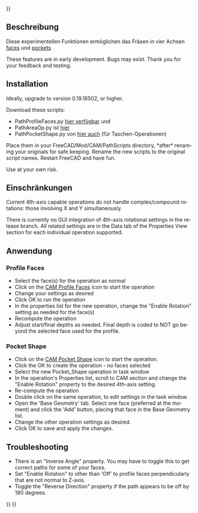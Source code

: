 <languages/>
{{UnfinishedDocu{{#translation:}}}}

{{Docnav/de
|[[CAM_Postprocessor_Customization/de|Postprocessor Customization]]
|[[CAM_Preferences/de|Preferences]]
|[[CAM_Workbench/de|CAM]]
|IconL=
|IconR=
|IconC=Workbench_CAM.svg
}}

{{TOCright}}

<span id="Description"></span>
==Beschreibung==

Diese experimentellen Funktionen ermöglichen das Fräsen in vier Achsen [https://forum.freecad.org/viewtopic.php?f=15&t=36773 faces] und [https://forum.freecad.org/viewtopic.php?f=15&t=35867 pockets]

<div lang="en" dir="ltr" class="mw-content-ltr">
These features are in early development. Bugs may exist. Thank you for your feedback and testing.
</div>

<div lang="en" dir="ltr" class="mw-content-ltr">
== Installation ==
</div>

<div lang="en" dir="ltr" class="mw-content-ltr">
Ideally, upgrade to version 0.19.16502, or higher.
</div>

<div lang="en" dir="ltr" class="mw-content-ltr">
Download these scripts:
</div>

* PathProfileFaces.py [https://forum.freecad.org/viewtopic.php?f=15&t=36773 hier verfügbar] und
* PathAreaOp.py ist [https://forum.freecad.org/viewtopic.php?f=15&t=35867 hier]
* PathPocketShape.py von [https://forum.freecad.org/viewtopic.php?f=15&t=35867 hier auch] (für Taschen-Operationen)

<div lang="en" dir="ltr" class="mw-content-ltr">
Place them in your FreeCAD/Mod/CAM/PathScripts directory, *after* renaming your originals for safe keeping. Rename the new scripts to the original script names. Restart FreeCAD and have fun.
</div> 

<div lang="en" dir="ltr" class="mw-content-ltr">
Use at your own risk.
</div>

<span id="Limitations"></span>
==Einschränkungen==

<div lang="en" dir="ltr" class="mw-content-ltr">
Current 4th-axis capable operations do not handle complex/compound rotations: those involving X and Y simultaneously.
</div>

<div lang="en" dir="ltr" class="mw-content-ltr">
There is currently no GUI integration of 4th-axis rotational settings in the release branch.  All related settings are in the Data tab of the Properties View section for each individual operation supported.
</div>

<span id="Usage"></span>
==Anwendung==

<div lang="en" dir="ltr" class="mw-content-ltr">
=== Profile Faces ===
</div>

<div lang="en" dir="ltr" class="mw-content-ltr">
* Select the face(s) for the operation as normal
* Click on the [[CAM_Profile#Profile_Face_operation|CAM Profile Faces]] icon to start the operation
* Change your settings as desired
* Click OK to run the operation
* In the properties list for the new operation, change the "Enable Rotation" setting as needed for the face(s)
* Recompute the operation
* Adjust start/final depths as needed. Final depth is coded to NOT go beyond the selected face used for the profile.
</div>

<div lang="en" dir="ltr" class="mw-content-ltr">
=== Pocket Shape ===
</div>

<div lang="en" dir="ltr" class="mw-content-ltr">
* Click on the [[CAM_Pocket_Shape|CAM Pocket Shape]] icon to start the operation.
* Click the OK to create the operation - no faces selected
* Select the new Pocket_Shape operation in task window
* In the operation's Properties list, scroll to CAM section and change the "Enable Rotation" property to the desired 4th-axis setting.
* Re-compute the operation
* Double click on the same operation, to edit settings in the task window.
* Open the 'Base Geometry' tab. Select one face (preferred at the moment) and click the 'Add' button, placing that face in the Base Geometry list.
* Change the other operation settings as desired.
* Click OK to save and apply the changes.
</div>

<div lang="en" dir="ltr" class="mw-content-ltr">
== Troubleshooting ==
</div>

<div lang="en" dir="ltr" class="mw-content-ltr">
*There is an "Inverse Angle" property. You may have to toggle this to get correct paths for some of your faces.
*Set "Enable Rotation" to other than 'Off' to profile faces perpendicularly that are not normal to Z-axis.
*Toggle the "Reverse Direction" property if the path appears to be off by 180 degrees.
</div>


{{Docnav/de
|[[CAM_Postprocessor_Customization/de|Postprocessor Customization]]
|[[CAM_Preferences/de|Preferences]]
|[[CAM_Workbench/de|CAM]]
|IconL=
|IconR=
|IconC=Workbench_CAM.svg
}}

{{CAM_Tools_navi{{#translation:}}}}
{{Userdocnavi{{#translation:}}}}